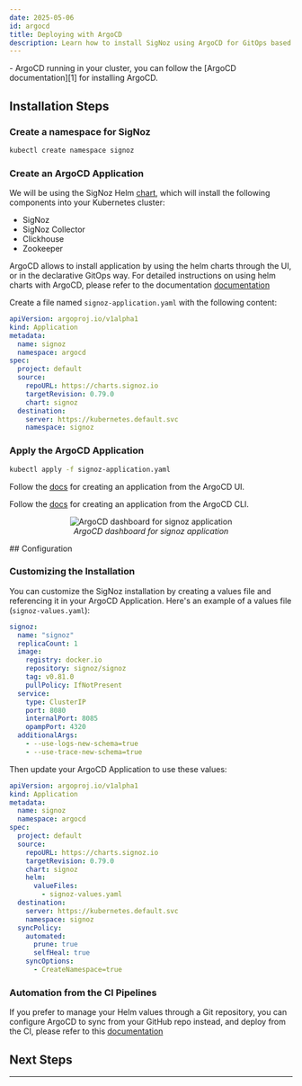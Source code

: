 ```yaml
---
date: 2025-05-06
id: argocd
title: Deploying with ArgoCD
description: Learn how to install SigNoz using ArgoCD for GitOps based deployment
---
```



<HostingDecision />


<CommonPrerequisites />
- ArgoCD running in your cluster, you can follow the [ArgoCD documentation][1] for installing ArgoCD.

## Installation Steps

### Create a namespace for SigNoz

```bash
kubectl create namespace signoz
```

### Create an ArgoCD Application

We will be using the SigNoz Helm [chart](https://github.com/ezeslucky/monitrix.git/charts), which will install the following components into your Kubernetes cluster:

- SigNoz
- SigNoz Collector
- Clickhouse
- Zookeeper

ArgoCD allows to install application by using the helm charts through the UI, or in the declarative GitOps way. For detailed instructions on using helm charts with ArgoCD, please refer to the documentation [documentation][4]
<Tabs>

<TabItem label="Apply the argo application with kubectl" value="kubectl">


Create a file named `signoz-application.yaml` with the following content:

```yaml
apiVersion: argoproj.io/v1alpha1
kind: Application
metadata:
  name: signoz
  namespace: argocd
spec:
  project: default
  source:
    repoURL: https://charts.signoz.io
    targetRevision: 0.79.0
    chart: signoz
  destination:
    server: https://kubernetes.default.svc
    namespace: signoz
```

### Apply the ArgoCD Application

```bash
kubectl apply -f signoz-application.yaml
```

</TabItem>

<TabItem label="ArgoCD UI" value="ui">

Follow the [docs][2] for creating an application from the ArgoCD UI.
</TabItem>

<TabItem label="ArgoCD CLI" value="cli">

Follow the [docs][3] for creating an application from the ArgoCD CLI.

</TabItem>

</Tabs>

<figure data-zoomable align='center'>
    <img src="/img/docs/argocd-dashboard.webp" alt="ArgoCD dashboard for signoz application"/>
    <figcaption><i>ArgoCD dashboard for signoz application</i></figcaption>
</figure>
## Configuration

### Customizing the Installation

You can customize the SigNoz installation by creating a values file and referencing it in your ArgoCD Application. Here's an example of a values file (`signoz-values.yaml`):

```yaml
signoz:
  name: "signoz"
  replicaCount: 1
  image:
    registry: docker.io
    repository: signoz/signoz
    tag: v0.81.0
    pullPolicy: IfNotPresent
  service:
    type: ClusterIP
    port: 8080
    internalPort: 8085
    opampPort: 4320
  additionalArgs:
    - --use-logs-new-schema=true
    - --use-trace-new-schema=true
```

Then update your ArgoCD Application to use these values:

```yaml
apiVersion: argoproj.io/v1alpha1
kind: Application
metadata:
  name: signoz
  namespace: argocd
spec:
  project: default
  source:
    repoURL: https://charts.signoz.io
    targetRevision: 0.79.0
    chart: signoz
    helm:
      valueFiles:
        - signoz-values.yaml
  destination:
    server: https://kubernetes.default.svc
    namespace: signoz
  syncPolicy:
    automated:
      prune: true
      selfHeal: true
    syncOptions:
      - CreateNamespace=true
```

### Automation from the CI Pipelines

If you prefer to manage your Helm values through a Git repository, you can configure ArgoCD to sync from your GitHub repo instead, and deploy from the CI, please refer to this [documentation][5]
## Next Steps

<NextSteps />

---
[1]: https://argo-cd.readthedocs.io/en/stable/getting_started/
[2]: https://argo-cd.readthedocs.io/en/stable/getting_started/#creating-apps-via-ui
[3]: https://argo-cd.readthedocs.io/en/stable/getting_started/#creating-apps-via-cli
[4]: https://argo-cd.readthedocs.io/en/stable/user-guide/helm/
[5]: https://argo-cd.readthedocs.io/en/stable/user-guide/ci_automation/